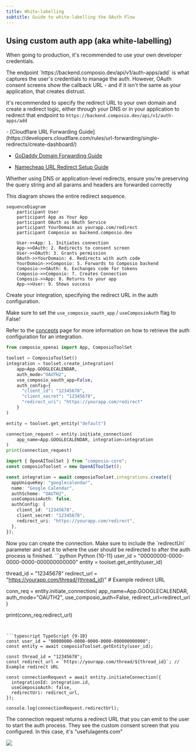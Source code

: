 ```yaml
---
title: White-labelling
subtitle: Guide to white-labelling the OAuth Flow
---
```


## Using custom auth app (aka white-labelling)
When going to production, it's recommended to use your own developer credentials.


<Steps>
<Step title="Set up a 301 redirect">
The endpoint `https://backend.composio.dev/api/v1/auth-apps/add` is what captures the user's credentials to manage the auth. However, OAuth consent screens show the callback URL - and if it isn't the same as your application, that creates distrust.

It's recommended to specify the redirect URL to your own domain and create a redirect logic, either through your DNS or in your application to redirect that endpoint to `https://backend.composio.dev/api/v1/auth-apps/add`

<Accordion title="Setting up a redirect through DNS">
- [Cloudflare URL Forwarding Guide](https://developers.cloudflare.com/rules/url-forwarding/single-redirects/create-dashboard/)

- [GoDaddy Domain Forwarding Guide](https://www.godaddy.com/en-in/help/forward-my-godaddy-domain-12123)

- [Namecheap URL Redirect Setup Guide](https://www.namecheap.com/support/knowledgebase/article.aspx/385/2237/how-to-set-up-a-url-redirect-for-a-domain/)
</Accordion>

<Note>Whether using DNS or application-level redirects, ensure you're preserving the query string and all params and headers are forwarded correctly</Note>

This diagram shows the entire redirect sequence.
```mermaid
sequenceDiagram
    participant User
    participant App as Your App
    participant OAuth as OAuth Service
    participant YourDomain as yourapp.com/redirect
    participant Composio as backend.composio.dev
    
    User->>App: 1. Initiates connection
    App->>OAuth: 2. Redirects to consent screen
    User->>OAuth: 3. Grants permission
    OAuth->>YourDomain: 4. Redirects with auth code
    YourDomain->>Composio: 5. Forwards to Composio backend
    Composio->>OAuth: 6. Exchanges code for tokens
    Composio->>Composio: 7. Creates Connection
    Composio->>App: 8. Returns to your app
    App->>User: 9. Shows success
```

</Step>

<Step title="Create the integration">
Create your integration, specifying the redirect URL in the auth configuration.

<Tip>Make sure to set the `use_composio_oauth_app` / `useComposioAuth` flag to False!</Tip>

Refer to the [concepts](/auth/introduction#retrieve-connection-parameters) page for more information on how to retrieve the auth configuration for an integration.
<CodeGroup>
```python Python {8-12}
from composio_openai import App, ComposioToolSet

toolset = ComposioToolSet()
integration = toolset.create_integration(
    app=App.GOOGLECALENDAR,
    auth_mode="OAUTH2",
    use_composio_oauth_app=False,
    auth_config={
      "client_id": "12345678",
      "client_secret": "12345678",
      "redirect_uri": "https://yourapp.com/redirect"
    }
)

entity = toolset.get_entity("default")

connection_request = entity.initiate_connection(
    app_name=App.GOOGLECALENDAR, integration=integration
)
print(connection_request)
```

```typescript TypeScript {9-13}
import { OpenAIToolSet } from "composio-core";
const composioToolset = new OpenAIToolSet();

const integration = await composioToolset.integrations.create({
  appUniqueKey: "googlecalendar",
  name: "Google Calendar",
  authScheme: "OAUTH2",
  useComposioAuth: false,
  authConfig: {
    client_id: "12345678",
    client_secret: "12345678",
    redirect_uri: "https://yourapp.com/redirect",
  },
});
```
</CodeGroup>

</Step>

<Step title="Create the connection">
Now you can create the connection. Make sure to include the `redirectUri` parameter and set it to where the user should be redirected to after the auth process is finished.

<CodeGroup>
```python Python {10-11}
user_id = "00000000-0000-0000-0000-000000000000"
entity = toolset.get_entity(user_id)

thread_id = "12345678"
redirect_url = "https://yourapp.com/thread/{thread_id}" # Example redirect URL

conn_req = entity.initiate_connection(
    app_name=App.GOOGLECALENDAR,
    auth_mode="OAUTH2",
    use_composio_auth=False,
    redirect_url=redirect_url
)

print(conn_req.redirect_url)
```


```typescript TypeScript {9-10}
const user_id = "00000000-0000-0000-0000-000000000000";
const entity = await composioToolset.getEntity(user_id);

const thread_id = "12345678"; 
const redirect_url = `https://yourapp.com/thread/${thread_id}`; // Example redirect URL

const connectionRequest = await entity.initiateConnection({
  integrationId: integration.id,
  useComposioAuth: false,
  redirectUri: redirect_url,
});

console.log(connectionRequest.redirectUrl);
```
</CodeGroup>
</Step>
</Steps>

The connection request returns a redirect URL that you can emit to the user to start the auth process. They see the custom consent screen that you configured.
In this case, it's "usefulagents.com"

<Frame background="subtle" title="Custom Auth Consent Screen">
  <img src="../../../assets/images/custom-auth-app.png" />
</Frame>